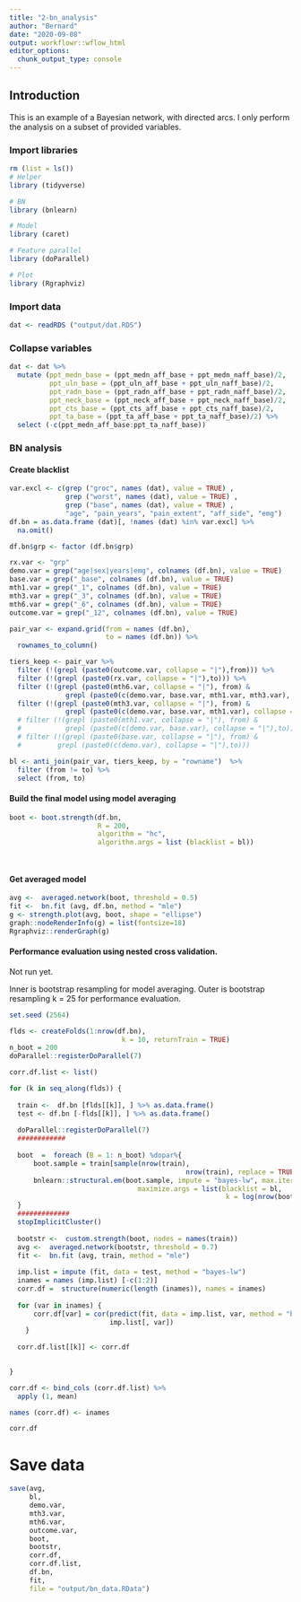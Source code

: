```yaml
---
title: "2-bn_analysis"
author: "Bernard"
date: "2020-09-08"
output: workflowr::wflow_html
editor_options:
  chunk_output_type: console
---
```


## Introduction

This is an example of a Bayesian network, with directed arcs. I only perform the analysis on a subset of provided variables.

### Import libraries

```r

rm (list = ls())
# Helper
library (tidyverse)

# BN
library (bnlearn)

# Model
library (caret)

# Feature parallel
library (doParallel)

# Plot
library (Rgraphviz)

```

### Import data
```r

dat <- readRDS ("output/dat.RDS")

```

### Collapse variables

```r
dat <- dat %>%
  mutate (ppt_medn_base = (ppt_medn_aff_base + ppt_medn_naff_base)/2,
          ppt_uln_base = (ppt_uln_aff_base + ppt_uln_naff_base)/2,
          ppt_radn_base = (ppt_radn_aff_base + ppt_radn_naff_base)/2,
          ppt_neck_base = (ppt_neck_aff_base + ppt_neck_naff_base)/2,
          ppt_cts_base = (ppt_cts_aff_base + ppt_cts_naff_base)/2,
          ppt_ta_base = (ppt_ta_aff_base + ppt_ta_naff_base)/2) %>%
  select (-c(ppt_medn_aff_base:ppt_ta_naff_base))
```


### BN analysis

#### Create blacklist

```r

var.excl <- c(grep ("groc", names (dat), value = TRUE) ,
              grep ("worst", names (dat), value = TRUE) ,
              grep ("base", names (dat), value = TRUE) ,
              "age", "pain_years", "pain_extent", "aff_side", "emg")
df.bn = as.data.frame (dat)[, !names (dat) %in% var.excl] %>%
  na.omit()

df.bn$grp <- factor (df.bn$grp)

rx.var <- "grp"
demo.var = grep("age|sex|years|emg", colnames (df.bn), value = TRUE)
base.var = grep("_base", colnames (df.bn), value = TRUE)
mth1.var = grep("_1", colnames (df.bn), value = TRUE)
mth3.var = grep("_3", colnames (df.bn), value = TRUE)
mth6.var = grep("_6", colnames (df.bn), value = TRUE)
outcome.var = grep("_12", colnames (df.bn), value = TRUE)

pair_var <- expand.grid(from = names (df.bn),
                        to = names (df.bn)) %>%
  rownames_to_column()

tiers_keep <- pair_var %>%
  filter (!(grepl (paste0(outcome.var, collapse = "|"),from))) %>%
  filter (!(grepl (paste0(rx.var, collapse = "|"),to))) %>%
  filter (!(grepl (paste0(mth6.var, collapse = "|"), from) & 
              grepl (paste0(c(demo.var, base.var, mth1.var, mth3.var), collapse = "|"),to))) %>%
  filter (!(grepl (paste0(mth3.var, collapse = "|"), from) & 
              grepl (paste0(c(demo.var, base.var, mth1.var), collapse = "|"),to))) #%>%
  # filter (!(grepl (paste0(mth1.var, collapse = "|"), from) & 
  #           grepl (paste0(c(demo.var, base.var), collapse = "|"),to))) %>%
  # filter (!(grepl (paste0(base.var, collapse = "|"), from) & 
  #         grepl (paste0(c(demo.var), collapse = "|"),to)))

bl <- anti_join(pair_var, tiers_keep, by = "rowname")  %>%
  filter (from != to) %>%
  select (from, to)


```


#### Build the final model using model averaging

```r

boot <- boot.strength(df.bn,
                      R = 200,
                      algorithm = "hc",
                      algorithm.args = list (blacklist = bl))

  

```

#### Get averaged model

```r

avg <-  averaged.network(boot, threshold = 0.5)
fit <-  bn.fit (avg, df.bn, method = "mle")
g <- strength.plot(avg, boot, shape = "ellipse")
graph::nodeRenderInfo(g) = list(fontsize=18)
Rgraphviz::renderGraph(g)
```

#### Performance evaluation using nested cross validation. 
Not run yet.

Inner is bootstrap resampling for model averaging. 
Outer is bootstrap resampling k = 25 for performance evaluation.

```r

set.seed (2564)

flds <- createFolds(1:nrow(df.bn), 
                            k = 10, returnTrain = TRUE)
n_boot = 200
doParallel::registerDoParallel(7)

corr.df.list <- list()

for (k in seq_along(flds)) {
  
  train <-  df.bn [flds[[k]], ] %>% as.data.frame()
  test <- df.bn [-flds[[k]], ] %>% as.data.frame()
  
  doParallel::registerDoParallel(7)
  ############
  
  boot  =  foreach (B = 1: n_boot) %dopar%{
      boot.sample = train[sample(nrow(train), 
                                            nrow(train), replace = TRUE), ]
      bnlearn::structural.em(boot.sample, impute = "bayes-lw", max.iter = 5,
                                maximize.args = list(blacklist = bl,  
                                                      k = log(nrow(boot.sample))))
  }
  #############
  stopImplicitCluster()
  
  bootstr <-  custom.strength(boot, nodes = names(train))
  avg <-  averaged.network(bootstr, threshold = 0.7)
  fit <-  bn.fit (avg, train, method = "mle")
  
  imp.list = impute (fit, data = test, method = "bayes-lw")
  inames = names (imp.list) [-c(1:2)]
  corr.df =  structure(numeric(length (inames)), names = inames)
  
  for (var in inames) {
      corr.df[var] = cor(predict(fit, data = imp.list, var, method = "bayes-lw"), 
                         imp.list[, var])
    }
  
  corr.df.list[[k]] <- corr.df
  

}

corr.df <- bind_cols (corr.df.list) %>%
  apply (1, mean)

names (corr.df) <- inames

corr.df
```

# Save data

```r

save(avg, 
     bl, 
     demo.var,
     mth3.var,
     mth6.var,
     outcome.var,
     boot, 
     bootstr, 
     corr.df, 
     corr.df.list, 
     df.bn, 
     fit,
     file = "output/bn_data.RData")

```




